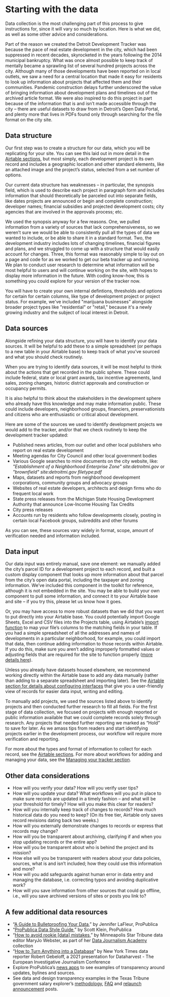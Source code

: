 
# Starting with the data

Data collection is the most challenging part of this process to give instructions for, since it will vary so much by location. Here is what we did, as well as some other advice and considerations.

Part of the reason we created the Detroit Development Tracker was because the pace of real estate development in the city, which had been suppressed in recent decades, skyrocketed in the years following the 2014 municipal bankruptcy. What was once almost possible to keep track of mentally became a sprawling list of several hundred projects across the city. Although many of those developments have been reported on in local outlets, we saw a need for a central location that made it easy for residents to look up information about projects that affected them and their communities. Pandemic construction delays further underscored the value of bringing information about development plans and timelines out of the archived article format. We were also inspired to do this project in part because of the information that is and isn’t made accessible through the city – there are useful datasets to draw from in Detroit’s Open Data Portal, and plenty more that lives in PDFs found only through searching for the file format on the city site.

## Data structure

Our first step was to create a structure for our data, which you will be replicating for your site. You can see this laid out in more detail in the [Airtable sections](./guide/organize-your-data-airtable-basics), but most simply, each development project is its own record and includes a geographic location and other standard elements, like an attached image and the project’s status, selected from a set number of options. 

Our current data structure has weaknesses – in particular, the synopsis field, which is used to describe each project in paragraph form and includes information that should theoretically be parceled out into separate fields, like dates projects are announced or begin and complete construction; developer names; financial subsidies and projected development costs; city agencies that are involved in the approvals process; etc.

We used the synopsis anyway for a few reasons. One, we pulled information from a variety of sources that lack comprehensiveness, so we weren’t sure we would be able to consistently pull all the types of data we wanted to include, or be able to share it in a standard format. Two, the development industry includes lots of changing timelines, financial figures and plans, and we struggled to come up with a structure that would easily account for changes. Three, this format was reasonably simple to lay out on a page and code for as we worked to get our beta tracker up and running. We plan to conduct user research to determine what information will be most helpful to users and will continue working on the site, with hopes to display more information in the future. With coding know-how, this is something you could explore for your version of the tracker now.

You will have to create your own internal defintions, thresholds and options for certain for certain columns, like type of development project or project status. For example, we've included "marijuana businesses" alongside broader project types like "residential" or "retail," because it's a newly growing industry and the subject of local interest in Detroit. 

## Data sources

Alongside refining your data structure, you will have to identify your data sources. It will be helpful to add these to a simple spreadsheet (or perhaps to a new table in your Airtable base) to keep track of what you’ve sourced and what you should check routinely.

When you are trying to identify data sources, it will be most helpful to think about the actions that get recorded in the public sphere. These could include federal, state or local grant awards, tax incentive agreements, land sales, zoning changes, historic district approvals and construction or occupancy permits.

It is also helpful to think about the stakeholders in the development sphere who already have this knowledge and may make information public. These could include developers, neighborhood groups, financiers, preservationists and citizens who are enthusiastic or critical about development.

Here are some of the sources we used to identify development projects we would add to the tracker, and/or that we check routinely to keep the development tracker updated:

- Published news articles, from our outlet and other local publishers who report on real estate development
- Meeting agendas for City Council and other local government bodies
- Various Google searches to mine documents on the city website, like: *"Establishment of a Neighborhood Enterprise Zone" site:detroitmi.gov* or *"brownfield" site:detroitmi.gov filetype:pdf*
- Maps, datasets and reports from neighborhood development corporations, community groups and advocacy groups
- Websites of real estate developers, architects and design firms who do frequent local work
- State press releases from the Michigan State Housing Development Authority that announce Low-Income Housing Tax Credits
- City press releases
- Accounts run by residents who follow developments closely, posting in certain local Facebook groups, subreddits and other forums

As you can see, these sources vary widely in format, scope, amount of verification needed and information included.

## Data input

Our data input was entirely manual, save one element: we manually added the city’s parcel ID for a development project to each record, and built a custom display component that looks up more information about that parcel from the city’s open data portal, including the taxpayer and zoning information. We’ve included this component in the toolkit for reference, although it is not embedded in the site. You may be able to build your own component to pull some information, and connect it to your Airtable base and site – if you try this, please let us know how it goes.

Or, you may have access to more robust datasets than we did that you want to put directly into your Airtable base. You could potentially import Google Sheets, Excel and CSV files into the Projects table, using Airtable’s [import function](https://support.airtable.com/hc/en-us/sections/200928025-Importing-and-adding-data) to map your file’s columns to the matching fields in your table. If you had a simple spreadsheet of all the addresses and names of developments in a particular neighborhood, for example, you could import that data, then continue adding information to those records within Airtable. If you do this, make sure you aren’t adding improperly formatted values or adjusting fields that are required for the site to function properly ([more details here](./guide/setting-up-your-airtable-base#what-you-can-and-cant-customize-without-coding)).

Unless you already have datasets housed elsewhere, we recommend working directly within the Airtable base to add any data manually (rather than adding to a separate spreadsheet and importing later). See the [Airtable section for details about configuring interfaces](./guide/using-the-projects-table#interfaces) that give you a user-friendly view of records for easier data input, writing and editing.

To manually add projects, we used the sources listed above to identify projects and then conducted further research to fill all fields. For the first stage of data collection, we focused on projects with enough reported or public information available that we could complete records solely through research. Any projects that needed further reporting we marked as “Hold” to save for later. As we amass tips from readers and start identifying projects earlier in the development process, our workflow will require more verification and reporting.

For more about the types and format of information to collect for each record, see the [Airtable sections](./guide/organize-your-data-airtable-basics). For more about workflows for adding and managing your data, see the [Managing your tracker section](./guide/managing-your-development-tracker#workflows-for-data-and-managing-the-tracker).

## Other data considerations

- How will you verify your data? How will you verify user tips?
- How will you update your data? What workflows will you put in place to make sure records are updated in a timely fashion – and what will be your threshold for timely? How will you make this clear for readers?
- How will you internally keep track of changes to records? How much historical data do you need to keep? (On its free tier, Airtable only saves record revisions dating back two weeks.)
- How will you externally demonstrate changes to records or express that records may change?
- How will you be transparent about archiving, clarifying if and when you stop updating records or the entire app?
- How will you be transparent about who is behind the project and its mission?
- How else will you be transparent with readers about your data policies, sources, what is and isn’t included; how they could use this information and more?
- How will you add safeguards against human error in data entry and managing the database, i.e. correcting typos and avoiding duplicative work?
- How will you save information from other sources that could go offline, i.e., will you save archived versions of sites or posts you link to?

## A few additional data resources

- “[A Guide to Bulletproofing Your Data](https://github.com/propublica/guides/blob/master/data-bulletproofing.md),” by Jennifer LaFleur, ProPublica
- “[ProPublica Data Style Guide](https://github.com/propublica/guides/blob/master/news-apps.md),” by Scott Klein, ProPublica
- “[How to avoid rookie [data] mistakes](https://docs.google.com/document/d/163ym9Iy4XRPz9FpRGCRhPijzFsbsvndJcGpjJI9g_AA/edit),” by Minneapolis Star Tribune data editor MaryJo Webster, as part of her [Data Journalism Academy](https://sites.google.com/view/mj-basic-data-academy/home?authuser=0) collection
- “[How to Turn Anything into a Database](https://dataharvest.eu/wp-content/uploads/2021/05/Rob-Gebeloff.pdf)” by New York Times data reporter Robert Gebeloff, a 2021 presentation for Dataharvest - The European Investigative Journalism Conference
- Explore ProPublica’s [news apps](https://www.propublica.org/newsapps/) to see examples of transparency around updates, bylines and sources.
- See data and design transparency examples in the Texas Tribune government salary explorer’s [methodology](https://salaries.texastribune.org/about/?_ga=2.1214513.1065584702.1647208049-1784223172.1641491379), [FAQ](https://salaries.texastribune.org/faq/?_ga=2.1214513.1065584702.1647208049-1784223172.1641491379) and [relaunch announcement](https://www.texastribune.org/2020/05/20/texas-tribune-salaries-database/) posts.
  <TableOfContents index={4} />

